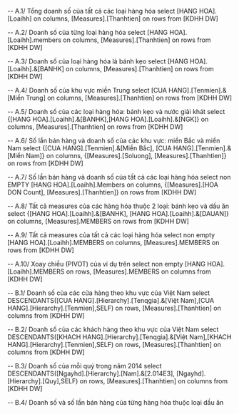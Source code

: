 ﻿-- A.1/ Tổng doanh số của tất cả các loại hàng hóa
select [HANG HOA].[Loaihh] on columns,
[Measures].[Thanhtien] on rows
from [KDHH DW]

-- A.2/ Doanh số của từng loại hàng hóa 
select [HANG HOA].[Loaihh].members on columns,
[Measures].[Thanhtien] on rows
from [KDHH DW]

-- A.3/ Doanh số của loại hàng hóa là bánh kẹo
select [HANG HOA].[Loaihh].&[BANHK] on columns,
[Measures].[Thanhtien] on rows
from [KDHH DW]

-- A.4/ Doanh số của khu vực miền Trung
select [CUA HANG].[Tenmien].&[Miền Trung] on columns,
[Measures].[Thanhtien] on rows
from [KDHH DW]

-- A.5/ Doanh số của các loại hàng hóa: bánh kẹo và nước giải khát
select {[HANG HOA].[Loaihh].&[BANHK],[HANG HOA].[Loaihh].&[NGK]} on columns,
[Measures].[Thanhtien] on rows
from [KDHH DW]

-- A.6/ Số lần bán hàng và doanh số của các khu vực: miền Bắc và miền Nam
select {[CUA HANG].[Tenmien].&[Miền Bắc], [CUA HANG].[Tenmien].&[Miền Nam]} on columns,
{[Measures].[Soluong], [Measures].[Thanhtien]} on rows
from [KDHH DW]

-- A.7/ Số lần bán hàng và doanh số của tất cả các loại hàng hóa
select non EMPTY [HANG HOA].[Loaihh].Members on columns,
{[Measures].[HOA DON Count], [Measures].[Thanhtien]} on rows
from [KDHH DW]

-- A.8/ Tất cả measures của các hàng hóa thuộc 2 loại: bánh kẹo và dầu ăn
select {[HANG HOA].[Loaihh].&[BANHK], [HANG HOA].[Loaihh].&[DAUAN]} on columns,
[Measures].MEMBERS on rows
from [KDHH DW]

-- A.9/ Tất cả measures của tất cả các loại hàng hóa
select non empty [HANG HOA].[Loaihh].MEMBERS on columns,
[Measures].MEMBERS on rows
from [KDHH DW]

-- A.10/ Xoay chiều (PIVOT) của ví dụ trên 
select non empty [HANG HOA].[Loaihh].MEMBERS on rows,
[Measures].MEMBERS on columns
from [KDHH DW]

-- B.1/ Doanh số của các cửa hàng theo khu vực của Việt Nam
select DESCENDANTS([CUA HANG].[Hierarchy].[Tenqgia].&[Việt Nam],[CUA HANG].[Hierarchy].[Tenmien],SELF) on rows,
[Measures].[Thanhtien] on columns
from [KDHH DW]

-- B.2/ Doanh số của các khách hàng theo khu vực của Việt Nam
select DESCENDANTS([KHACH HANG].[Hierarchy].[Tenqgia].&[Việt Nam],[KHACH HANG].[Hierarchy].[Tenmien],SELF) on rows,
[Measures].[Thanhtien] on columns
from [KDHH DW]

-- B.3/ Doanh số của mỗi quý trong năm 2014
select DESCENDANTS([Ngayhd].[Hierarchy].[Nam].&[2.014E3], [Ngayhd].[Hierarchy].[Quy],SELF) on rows,
[Measures].[Thanhtien] on columns
from [KDHH DW]

-- B.4/ Doanh số và số lần bán hàng của từng hàng hóa thuộc loại dầu ăn
